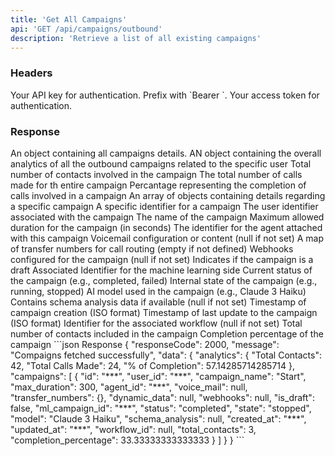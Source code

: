 ```yaml
---
title: 'Get All Campaigns'
api: 'GET /api/campaigns/outbound'
description: 'Retrieve a list of all existing campaigns'
---
```


### Headers

<ParamField header="Authorization" type="string" required>
  Your API key for authentication. Prefix with `Bearer `.
</ParamField>

<ParamField header="x-access-token" type="string" required>
  Your access token for authentication.
</ParamField>

### Response

<ResponseField name="data" type="object">
    An object containing all campaigns details.
</ResponseField>

<ResponseField name="data.analytics" type="object">
    AN object containing the overall analytics of all the outbound campaigns related to the specific user
</ResponseField>

<ResponseField name="data.analytics.Total Contacts" type="string">
   Total number of contacts involved in the campaign
</ResponseField>

<ResponseField name="data.analytics.Total Calls Made" type="string">
   The total number of calls made for th entire campaign
</ResponseField>

<ResponseField name="data.analytics.% of Completion" type="string">
    Percantage representing the completion of calls involved in a campaign
</ResponseField>

<ResponseField name="campaigns" type="object[]">
   An array of objects containing details regarding a specific campaign
</ResponseField>

<ResponseField name="campaigns.id" type="string">
   A specific identifier for a campaign
</ResponseField>

<ResponseField name="campaigns.user_id" type="string">
   The user identifier associated with the campaign
</ResponseField>

<ResponseField name="campaigns.campaign_name" type="string">
   The name of the campaign 
</ResponseField>

<ResponseField name="campaigns.max_duration" type="number">
   Maximum allowed duration for the campaign (in seconds)
</ResponseField>

<ResponseField name="campaigns.agent_id" type="string">
   The identifier for the agent attached with this campaign 
</ResponseField>

<ResponseField name="campaigns.voice_mail" type="string">
   Voicemail configuration or content (null if not set)
</ResponseField>

<ResponseField name="campaigns.transfer_numbers" type="object">
   A map of transfer numbers for call routing (empty if not defined)
</ResponseField>

<ResponseField name="campaigns.webhooks" type="object">
   Webhooks configured for the campaign (null if not set)
</ResponseField>

<ResponseField name="campaigns.is_draft" type="boolean">
   Indicates if the campaign is a draft
</ResponseField>

<ResponseField name="campaigns.ml_campaign_id" type="string">
   Associated Identifier for the machine learning side
</ResponseField>

<ResponseField name="campaigns.status" type="string">
   Current status of the campaign (e.g., completed, failed)
</ResponseField>

<ResponseField name="campaigns.state" type="string">
   Internal state of the campaign (e.g., running, stopped)
</ResponseField>

<ResponseField name="campaigns.model" type="string">
   AI model used in the campaign (e.g., Claude 3 Haiku)
</ResponseField>

<ResponseField name="campaigns.schema_analysis" type="object">
   Contains schema analysis data if available (null if not set)
</ResponseField>

<ResponseField name="campaigns.created_at" type="string">
   Timestamp of campaign creation (ISO format)
</ResponseField>

<ResponseField name="campaigns.updated_at" type="string">
   Timestamp of last update to the campaign (ISO format)
</ResponseField>

<ResponseField name="campaigns.workflow_id" type="string">
   Identifier for the associated workflow (null if not set)
</ResponseField>

<ResponseField name="campaigns.total_contacts" type="number">
   Total number of contacts included in the campaign
</ResponseField>

<ResponseField name="campaigns.completion_percentage" type="number">
   Completion percentage of the campaign
</ResponseField>



<ResponseExample>
```json Response
{
    "responseCode": 2000,
    "message": "Compaigns fetched successfully",
    "data": {
        "analytics": {
            "Total Contacts": 42,
            "Total Calls Made": 24,
            "% of Completion": 57.14285714285714
        },
        "campaigns": [
            {
                "id": "***",
                "user_id": "***",
                "campaign_name": "Start",
                "max_duration": 300,
                "agent_id": "***",
                "voice_mail": null,
                "transfer_numbers": {},
                "dynamic_data": null,
                "webhooks": null,
                "is_draft": false,
                "ml_campaign_id": "***",
                "status": "completed",
                "state": "stopped",
                "model": "Claude 3 Haiku",
                "schema_analysis": null,
                "created_at": "***",
                "updated_at": "***",
                "workflow_id": null,
                "total_contacts": 3,
                "completion_percentage": 33.33333333333333
            }
        ]
    }
}
```
</ResponseExample>